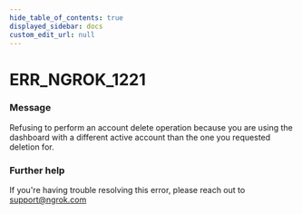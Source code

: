 ```yaml
---
hide_table_of_contents: true
displayed_sidebar: docs
custom_edit_url: null
---
```



# ERR_NGROK_1221

### Message
Refusing to perform an account delete operation because you are using the dashboard with a different active account than the one you requested deletion for.

### Further help
If you're having trouble resolving this error, please reach out to [support@ngrok.com](mailto:support@ngrok.com?subject=Help%20with%20ERR_NGROK_1221)


<ErrorDetails error='err_ngrok_1221' />
